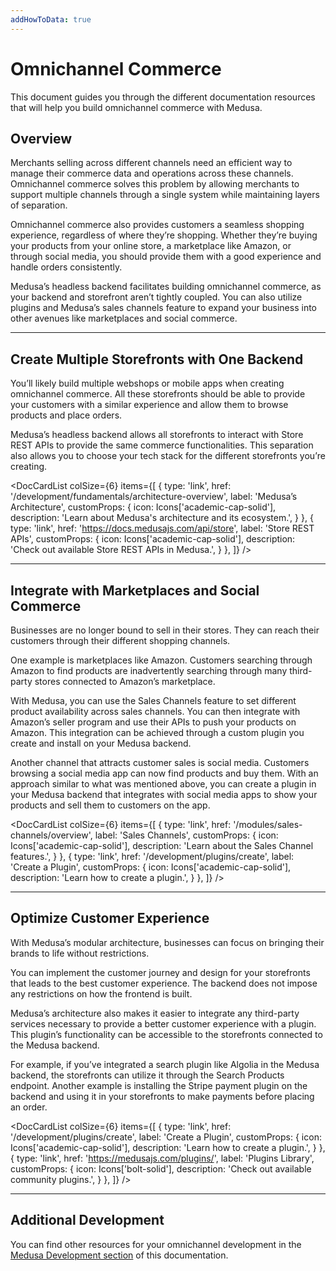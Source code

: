 ---
addHowToData: true
---


# Omnichannel Commerce

This document guides you through the different documentation resources that will help you build omnichannel commerce with Medusa.

## Overview

Merchants selling across different channels need an efficient way to manage their commerce data and operations across these channels. Omnichannel commerce solves this problem by allowing merchants to support multiple channels through a single system while maintaining layers of separation.

Omnichannel commerce also provides customers a seamless shopping experience, regardless of where they’re shopping. Whether they’re buying your products from your online store, a marketplace like Amazon, or through social media, you should provide them with a good experience and handle orders consistently.

Medusa’s headless backend facilitates building omnichannel commerce, as your backend and storefront aren’t tightly coupled. You can also utilize plugins and Medusa’s sales channels feature to expand your business into other avenues like marketplaces and social commerce.

---

## Create Multiple Storefronts with One Backend

You’ll likely build multiple webshops or mobile apps when creating omnichannel commerce. All these storefronts should be able to provide your customers with a similar experience and allow them to browse products and place orders.

Medusa’s headless backend allows all storefronts to interact with Store REST APIs to provide the same commerce functionalities. This separation also allows you to choose your tech stack for the different storefronts you’re creating.

<DocCardList colSize={6} items={[
  {
    type: 'link',
    href: '/development/fundamentals/architecture-overview',
    label: 'Medusa’s Architecture',
    customProps: {
      icon: Icons['academic-cap-solid'],
      description: 'Learn about Medusa\'s architecture and its ecosystem.',
    }
  },
  {
    type: 'link',
    href: 'https://docs.medusajs.com/api/store',
    label: 'Store REST APIs',
    customProps: {
      icon: Icons['academic-cap-solid'],
      description: 'Check out available Store REST APIs in Medusa.',
    }
  },
]} />

---

## Integrate with Marketplaces and Social Commerce

Businesses are no longer bound to sell in their stores. They can reach their customers through their different shopping channels.

One example is marketplaces like Amazon. Customers searching through Amazon to find products are inadvertently searching through many third-party stores connected to Amazon’s marketplace.

With Medusa, you can use the Sales Channels feature to set different product availability across sales channels. You can then integrate with Amazon’s seller program and use their APIs to push your products on Amazon. This integration can be achieved through a custom plugin you create and install on your Medusa backend.

Another channel that attracts customer sales is social media. Customers browsing a social media app can now find products and buy them. With an approach similar to what was mentioned above, you can create a plugin in your Medusa backend that integrates with social media apps to show your products and sell them to customers on the app.

<DocCardList colSize={6} items={[
  {
    type: 'link',
    href: '/modules/sales-channels/overview',
    label: 'Sales Channels',
    customProps: {
      icon: Icons['academic-cap-solid'],
      description: 'Learn about the Sales Channel features.',
    }
  },
  {
    type: 'link',
    href: '/development/plugins/create',
    label: 'Create a Plugin',
    customProps: {
      icon: Icons['academic-cap-solid'],
      description: 'Learn how to create a plugin.',
    }
  },
]} />

---

## Optimize Customer Experience

With Medusa’s modular architecture, businesses can focus on bringing their brands to life without restrictions.

You can implement the customer journey and design for your storefronts that leads to the best customer experience. The backend does not impose any restrictions on how the frontend is built.

Medusa’s architecture also makes it easier to integrate any third-party services necessary to provide a better customer experience with a plugin. This plugin’s functionality can be accessible to the storefronts connected to the Medusa backend.

For example, if you’ve integrated a search plugin like Algolia in the Medusa backend, the storefronts can utilize it through the Search Products endpoint. Another example is installing the Stripe payment plugin on the backend and using it in your storefronts to make payments before placing an order.

<DocCardList colSize={6} items={[
  {
    type: 'link',
    href: '/development/plugins/create',
    label: 'Create a Plugin',
    customProps: {
      icon: Icons['academic-cap-solid'],
      description: 'Learn how to create a plugin.',
    }
  },
  {
    type: 'link',
    href: 'https://medusajs.com/plugins/',
    label: 'Plugins Library',
    customProps: {
      icon: Icons['bolt-solid'],
      description: 'Check out available community plugins.',
    }
  },
]} />

---

## Additional Development

You can find other resources for your omnichannel development in the [Medusa Development section](../development/overview.mdx) of this documentation.
